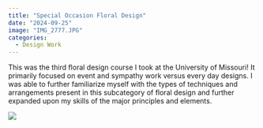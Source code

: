```yaml
---
title: "Special Occasion Floral Design"
date: "2024-09-25"
image: "IMG_2777.JPG"
categories:
  - Design Work
---
```


This was the third floral design course I took at the University of Missouri! It primarily focused on event and sympathy work versus every day designs. I was able to further familiarize myself with the types of techniques and arrangements present in this subcategory of floral design and further expanded upon my skills of the major principles and elements.

![](IMG_2588.JPG){fig-align="center"}
